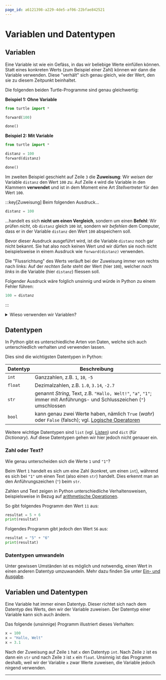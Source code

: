```yaml
---
page_id: a6121398-a229-4de5-af06-22bfae842521
---
```

# Variablen und Datentypen
## Variablen
Eine Variable ist wie ein Gefäss, in das wir beliebige Werte einfüllen können. Statt eines konkreten Werts (zum Beispiel einer Zahl) können wir dann die Variable verwenden. Diese "verhält" sich genau gleich, wie der Wert, den sie zu diesem Zeitpunkt beinhaltet.

Die folgenden beiden Turtle-Programme sind genau gleichwertig:

**Beispiel 1: Ohne Variable**
```python showLineNumbers {3}
from turtle import *

forward(100)

done()
```

**Beispiel 2: Mit Variable**
```python showLineNumbers {3,4}
from turtle import *

distanz = 100
forward(distanz)

done()
```

Im zweiten Beispiel geschieht auf Zeile `3` die **Zuweisung**: Wir _weisen_ der Variable `distanz` den Wert `100` _zu_. Auf Zeile `4` wird die Variable in den Klammern **verwendet** und ist in dem Moment eine Art _Stellvertreter_ für den Wert `100`.

:::key[Zuweisung]
Beim folgenden Ausdruck...

```python showLineNumbers
distanz = 100
```

...handelt es sich **nicht um einen Vergleich**, sondern um einen **Befehl**: Wir prüfen _nicht_, ob `distanz` gleich  `100` ist, sondern wir _befehlen_ dem Computer, dass er in der Variable `distanz` den Wert `100` abspeichern soll.

Bevor dieser Ausdruck ausgeführt wird, ist die Variable `distanz` noch gar nicht bekannt. Sie hat also noch keinen Wert und wir dürfen sie noch nicht beispielsweise in einem Ausdruck wie `forward(distanz)` verwenden.

Die "Flussrichtung" des Werts verläuft bei der Zuweisung immer von rechts nach links: Auf der _rechten Seite_ steht der Wert (hier `100`), welcher _nach links_ in die Variable (hier `distanz`) fliessen soll.

Folgender Ausdruck wäre folglich unsinnig und würde in Python zu einem Fehler führen:

```python showLineNumbers
100 = distanz
```
:::

<details>
  <summary>Wieso verwenden wir Variablen?</summary>
  <div>
    Es gibt zwei Gründe, weshalb wir Variablen verwenden:
    1. Wir wollen uns nicht wiederholen.
    2. Zum Zeitpunkt des Programmierens könnte ein bestimmter Wert noch unbekannt sein.

    Zu Punkt 2 finden Sie einige Beispiele in den Cheatsheets [Zufall](Random) und [Ein- und Ausgabe](Input-Output).

    Folgendes Turtle-Beispiel illustriert Punkt 1:
    ```python showLineNumbers
    from turtle import *

    forward(100)
    right(90)
    forward(100)
    left(90)
    forward(100)

    done()
    ```

    Es zeichnet eine Treppenstufe mit einer Seitenlänge von `100`. Doch was, wenn wir die Seitenlänge verändern möchten? Ohne Variablen müssen wir den Wert dreimal anpassen. Bei grösseren und komplexeren Programmen geht da schnell eine Anpassung vergessen.

    Das folgende überarbeitete Beispiel ist genau gleichwertig:
    ```python showLineNumbers {3,4,6,8}
    from turtle import *

    seitenlaenge = 100
    forward(seitenlaenge)
    right(90)
    forward(seitenlaenge)
    left(90)
    forward(seitenlaenge)

    done()
    ```

    Hier müssen wir die Seitenlänge aber nur noch an einem Ort anpassen. Theoretisch könnten wir auch noch eine zweite Variable `winkel` einführen, damit wir nicht zweimal `90` schreiben müssen. Wenn wir allerdings eine Treppenstufe zeichnen wollen, dann wird der Drehwinkel vermutlich immer 90° sein, und somit werden wir diesen Wert wohl auch nie anpassen müssen.
  </div>
</details>

## Datentypen
In Python gibt es unterschiedliche Arten von Daten, welche sich auch unterschiedlich verhalten und verwenden lassen.

Dies sind die wichtigsten Datentypen in Python:

| Datentyp | Beschreibung                                                                                                                                                             |
|----------|--------------------------------------------------------------------------------------------------------------------------------------------------------------------------|
| `int`    | Ganzzahlen, z.B. `1`, `10`, `-5`                                                                                                                                         |
| `float`  | Dezimalzahlen, z.B. `1.0`, `3.14`, `-2.7`                                                                                                                                |
| `str`    | genannt _String_, Text, z.B. `"Hallo, Welt!"`, `"a"`, `"1"`; immer mit Anführungs- und Schlusszeichen (`"`) umschlossen                                                  |
| `bool`   | kann genau zwei Werte haben, nämlich `True` (_wahr_) oder `False` (falsch); vgl. [Logische Operatoren](Vergleichsoperatoren-und-Logische-Operatoren#logische-operatoren) |

Weitere wichtige Datentypen sind `list` (vgl. [Listen](Listen)) und `dict` (für _Dictionary_). Auf diese Datentypen gehen wir hier jedoch nicht genauer ein.

### Zahl oder Text?
Wie genau unterscheiden sich die Werte `1` und `"1"`?

Beim Wert `1` handelt es sich um eine Zahl (konkret, um einen `int`), während es sich bei `"1"` um einen Text (also einen `str`) handelt. Dies erkennt man an den Anführungszeichen (`"`) beim `str`.

Zahlen und Text zeigen in Python unterschiedliche Verhaltensweisen, beispielsweise in Bezug auf [arithmetische Operationen](Arithmetische-Operatoren).

So gibt folgendes Programm den Wert `11` aus:
```python showLineNumbers
resultat = 5 + 6
print(resultat)
```

Folgendes Programm gibt jedoch den Wert `56` aus:
```python showLineNumbers
resultat = "5" + "6"
print(resultat)
```

### Datentypen umwandeln
Unter gewissen Umständen ist es möglich und notwendig, einen Wert in einen anderen Datentyp umzuwandeln. Mehr dazu finden Sie unter [Ein- und Ausgabe](Input-Output#datentypen-im-kontext-der-ein--und-ausgabe).

## Variablen und Datentypen
Eine Variable hat immer einen Datentyp. Dieser richtet sich nach dem Datentyp des Werts, den wir der Variable zuweisen. Der Datentyp einer Variable kann sich auch ändern.

Das folgende (unsinnige) Programm illustriert dieses Verhalten:

```python showLineNumbers
x = 100
x = "Hallo, Welt"
x = 3.1
```

Nach der Zuweisung auf Zeile `1` hat `x` den Datentyp `int`. Nach Zeile `2` ist es dann ein `str` und nach Zeile `3` ist `x` ein `float`. Unsinnig ist das Programm deshalb, weil wir der Variable `x` zwar Werte zuweisen, die Variable jedoch nirgend verwenden.

---
